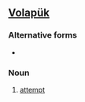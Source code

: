 ==[[Volapük]]==

===Alternative forms===
*{{l|vo|betramoyn}}

===Noun===
{{infl|vo|noun}}
 
# [[attempt]]
